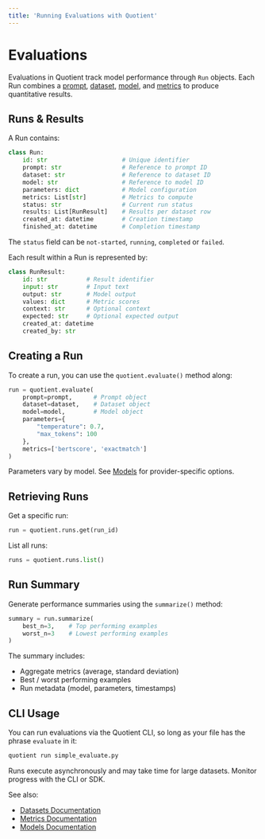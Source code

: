 ```yaml
---
title: 'Running Evaluations with Quotient'
---
```


# Evaluations

Evaluations in Quotient track model performance through `Run` objects. Each Run combines a [prompt](/sdk-reference/prompts), [dataset](/sdk-reference/datasets), [model](/sdk-reference/models), and [metrics](/sdk-reference/metrics) to produce quantitative results.

## Runs & Results

A Run contains:

```python
class Run:
    id: str                     # Unique identifier
    prompt: str                 # Reference to prompt ID
    dataset: str                # Reference to dataset ID
    model: str                  # Reference to model ID
    parameters: dict            # Model configuration
    metrics: List[str]          # Metrics to compute
    status: str                 # Current run status
    results: List[RunResult]    # Results per dataset row
    created_at: datetime        # Creation timestamp
    finished_at: datetime       # Completion timestamp
```

The `status` field can be `not-started`, `running`, `completed` or `failed`.

Each result within a Run is represented by:

```python
class RunResult:
    id: str           # Result identifier
    input: str        # Input text
    output: str       # Model output
    values: dict      # Metric scores
    context: str      # Optional context
    expected: str     # Optional expected output
    created_at: datetime
    created_by: str
```

## Creating a Run

To create a run, you can use the `quotient.evaluate()` method along:

```python
run = quotient.evaluate(
    prompt=prompt,      # Prompt object
    dataset=dataset,    # Dataset object
    model=model,        # Model object
    parameters={
        "temperature": 0.7,
        "max_tokens": 100
    },
    metrics=['bertscore', 'exactmatch']
)
```

<Note>Parameters vary by model. See [Models](/sdk-reference/models) for provider-specific options.</Note>

## Retrieving Runs

Get a specific run:

```python
run = quotient.runs.get(run_id)
```

List all runs:

```python
runs = quotient.runs.list()
```

## Run Summary

Generate performance summaries using the `summarize()` method:

```python
summary = run.summarize(
    best_n=3,    # Top performing examples
    worst_n=3    # Lowest performing examples
)
```

The summary includes:

- Aggregate metrics (average, standard deviation)
- Best / worst performing examples
- Run metadata (model, parameters, timestamps)

## CLI Usage

You can run evaluations via the Quotient CLI, so long as your file has the phrase `evaluate` in it:

```bash
quotient run simple_evaluate.py
```

<Note>
Runs execute asynchronously and may take time for large datasets. Monitor progress with the CLI or SDK.
</Note>

See also:

- [Datasets Documentation](/sdk-reference/datasets)
- [Metrics Documentation](/sdk-reference/metrics)
- [Models Documentation](/sdk-reference/models)

